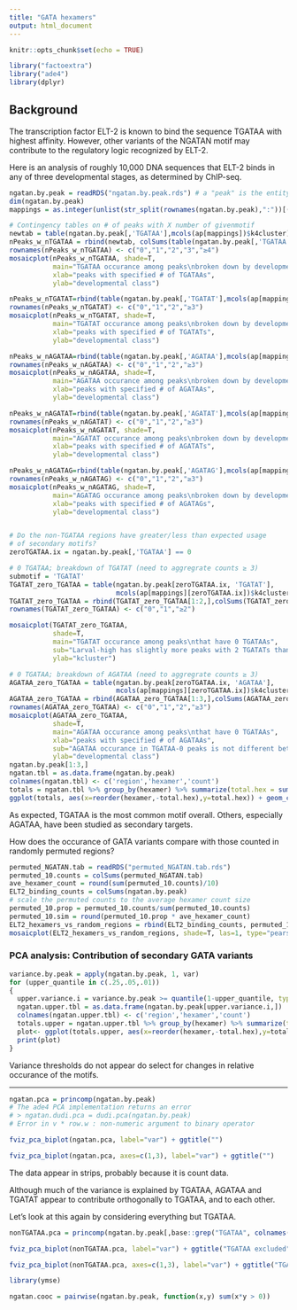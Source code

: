 ```yaml
---
title: "GATA hexamers"
output: html_document
---
```


```r
knitr::opts_chunk$set(echo = TRUE)

library("factoextra")
library("ade4")
library(dplyr)
```

## Background

The transcription factor ELT-2 is known to bind the sequence TGATAA with highest affinity. However, other variants of the NGATAN motif may contribute to the regulatory logic recognized by ELT-2.

Here is an analysis of roughly 10,000 DNA sequences that ELT-2 binds in any of three developmental stages, as determined by ChIP-seq.

```r
ngatan.by.peak = readRDS("ngatan.by.peak.rds") # a "peak" is the entity identified by ChIP-seq analysis.  A peak is d
dim(ngatan.by.peak)
mappings = as.integer(unlist(str_split(rownames(ngatan.by.peak),":"))[(1:10185)*3]) + 1

# Contingency tables on # of peaks with X number of givenmotif
newtab = table(ngatan.by.peak[,'TGATAA'],mcols(ap[mappings])$k4cluster)[1:4,]
nPeaks_w_nTGATAA = rbind(newtab, colSums(table(ngatan.by.peak[,'TGATAA'], mcols(ap[mappings])$k4cluster)[5:11,]))
rownames(nPeaks_w_nTGATAA) <- c("0","1","2","3","≥4")
mosaicplot(nPeaks_w_nTGATAA, shade=T,
           main="TGATAA occurance among peaks\nbroken down by developmental class",
           xlab="peaks with specified # of TGATAAs",
           ylab="developmental class")

nPeaks_w_nTGATAT=rbind(table(ngatan.by.peak[,'TGATAT'],mcols(ap[mappings])$k4cluster)[1:3,], colSums(table(ngatan.by.peak[,'TGATAT'],mcols(ap[mappings])$k4cluster)[4:10,]))
rownames(nPeaks_w_nTGATAT) <- c("0","1","2","≥3")
mosaicplot(nPeaks_w_nTGATAT, shade=T,
           main="TGATAT occurance among peaks\nbroken down by developmental class",
           xlab="peaks with specified # of TGATATs",
           ylab="developmental class")

nPeaks_w_nAGATAA=rbind(table(ngatan.by.peak[,'AGATAA'],mcols(ap[mappings])$k4cluster)[1:3,], colSums(table(ngatan.by.peak[,'AGATAA'],mcols(ap[mappings])$k4cluster)[4:8,]))
rownames(nPeaks_w_nAGATAA) <- c("0","1","2","≥3")
mosaicplot(nPeaks_w_nAGATAA, shade=T,
           main="AGATAA occurance among peaks\nbroken down by developmental class",
           xlab="peaks with specified # of AGATAAs",
           ylab="developmental class")

nPeaks_w_nAGATAT=rbind(table(ngatan.by.peak[,'AGATAT'],mcols(ap[mappings])$k4cluster)[1:3,], colSums(table(ngatan.by.peak[,'AGATAT'],mcols(ap[mappings])$k4cluster)[4:8,]))
rownames(nPeaks_w_nAGATAT) <- c("0","1","2","≥3")
mosaicplot(nPeaks_w_nAGATAT, shade=T,
           main="AGATAT occurance among peaks\nbroken down by developmental class",
           xlab="peaks with specified # of AGATATs",
           ylab="developmental class")

nPeaks_w_nAGATAG=rbind(table(ngatan.by.peak[,'AGATAG'],mcols(ap[mappings])$k4cluster)[1:3,], colSums(table(ngatan.by.peak[,'AGATAG'],mcols(ap[mappings])$k4cluster)[4:6,]))
rownames(nPeaks_w_nAGATAG) <- c("0","1","2","≥3")
mosaicplot(nPeaks_w_nAGATAG, shade=T,
           main="AGATAG occurance among peaks\nbroken down by developmental class",
           xlab="peaks with specified # of AGATAGs",
           ylab="developmental class")


# Do the non-TGATAA regions have greater/less than expected usage
# of secondary motifs?
zeroTGATAA.ix = ngatan.by.peak[,'TGATAA'] == 0 

# 0 TGATAA; breakdown of TGATAT (need to aggregrate counts ≥ 3)
submotif = 'TGATAT' 
TGATAT_zero_TGATAA = table(ngatan.by.peak[zeroTGATAA.ix, 'TGATAT'],
                           mcols(ap[mappings][zeroTGATAA.ix])$k4cluster)
TGATAT_zero_TGATAA = rbind(TGATAT_zero_TGATAA[1:2,],colSums(TGATAT_zero_TGATAA[3:7,]))
rownames(TGATAT_zero_TGATAA) <- c("0","1","≥2")

mosaicplot(TGATAT_zero_TGATAA,
           shade=T,
           main="TGATAT occurance among peaks\nthat have 0 TGATAAs",
           sub="Larval-high has slightly more peaks with 2 TGATATs than expected\nand fewer peaks with no TGATATs than expected.\nL3-high has more peaks with 0 TGATAAs than expected.",
           ylab="kcluster")

# 0 TGATAA; breakdown of AGATAA (need to aggregrate counts ≥ 3)
AGATAA_zero_TGATAA = table(ngatan.by.peak[zeroTGATAA.ix, 'AGATAA'],
                           mcols(ap[mappings][zeroTGATAA.ix])$k4cluster)
AGATAA_zero_TGATAA = rbind(AGATAA_zero_TGATAA[1:3,],colSums(AGATAA_zero_TGATAA[4:6,]))
rownames(AGATAA_zero_TGATAA) <- c("0","1","2","≥3")
mosaicplot(AGATAA_zero_TGATAA, 
           shade=T,
           main="AGATAA occurance among peaks\nthat have 0 TGATAAs",
           xlab="peaks with specified # of AGATAAs",
           sub="AGATAA occurance in TGATAA-0 peaks is not different between dev. classes",
           ylab="developmental class")
ngatan.by.peak[1:3,]
ngatan.tbl = as.data.frame(ngatan.by.peak)
colnames(ngatan.tbl) <- c('region','hexamer','count')
totals = ngatan.tbl %>% group_by(hexamer) %>% summarize(total.hex = sum(count)) 
ggplot(totals, aes(x=reorder(hexamer,-total.hex),y=total.hex)) + geom_col() +theme(axis.text.x = element_text(angle = 90))
```
As expected, TGATAA is the most common motif overall. Others, especially AGATAA, have been studied as secondary targets.


How does the occurance of GATA variants compare with those counted in randomly permuted regions?

```r
permuted_NGATAN.tab = readRDS("permuted_NGATAN.tab.rds")
permuted_10.counts = colSums(permuted_NGATAN.tab)
ave_hexamer_count = round(sum(permuted_10.counts)/10)
ELT2_binding_counts = colSums(ngatan.by.peak)
# scale the permuted counts to the average hexamer count size
permuted_10.prop = permuted_10.counts/sum(permuted_10.counts)
permuted_10.sim = round(permuted_10.prop * ave_hexamer_count)
ELT2_hexamers_vs_random_regions = rbind(ELT2_binding_counts, permuted_10.sim)
mosaicplot(ELT2_hexamers_vs_random_regions, shade=T, las=1, type="pearson", cex.axis=.7)
```

### PCA analysis: Contribution of secondary GATA variants
```r
variance.by.peak = apply(ngatan.by.peak, 1, var)
for (upper_quantile in c(.25,.05,.01))
{
  upper.variance.i = variance.by.peak >= quantile(1-upper_quantile, type=1)
  ngatan.upper.tbl = as.data.frame(ngatan.by.peak[upper.variance.i,])
  colnames(ngatan.upper.tbl) <- c('region','hexamer','count')
  totals.upper = ngatan.upper.tbl %>% group_by(hexamer) %>% summarize(total.hex = sum(count))
  plot<- ggplot(totals.upper, aes(x=reorder(hexamer,-total.hex),y=total.hex)) + geom_col() +theme(axis.text.x = element_text(angle = 90)) + ggtitle(sprintf("top %.0f%% by variance", upper_quantile*100))
  print(plot)
}
```
Variance thresholds do not appear do select for changes in relative occurance of the motifs.

---




```r
ngatan.pca = princomp(ngatan.by.peak)
# The ade4 PCA implementation returns an error
# > ngatan.dudi.pca = dudi.pca(ngatan.by.peak)
# Error in v * row.w : non-numeric argument to binary operator

fviz_pca_biplot(ngatan.pca, label="var") + ggtitle("")

fviz_pca_biplot(ngatan.pca, axes=c(1,3), label="var") + ggtitle("")

```
The data appear in strips, probably because it is count data.

Although much of the variance is explained by TGATAA, AGATAA and TGATAT appear to contribute orthogonally to TGATAA, and to each other.

Let's look at this again by considering everything but TGATAA.
```r
nonTGATAA.pca = princomp(ngatan.by.peak[,base::grep("TGATAA", colnames(ngatan.by.peak),invert=T)])

fviz_pca_biplot(nonTGATAA.pca, label="var") + ggtitle("TGATAA excluded")

fviz_pca_biplot(nonTGATAA.pca, axes=c(1,3), label="var") + ggtitle("TGATAA excluded")
```





``` r

library(ymse)

ngatan.cooc = pairwise(ngatan.by.peak, function(x,y) sum(x*y > 0))

```